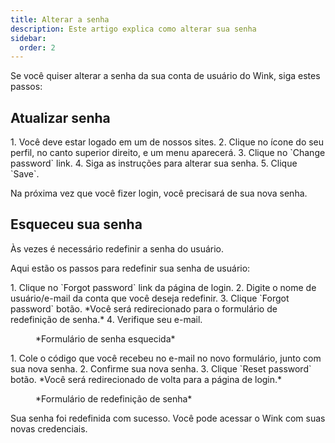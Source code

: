 ```yaml
---
title: Alterar a senha
description: Este artigo explica como alterar sua senha
sidebar:
  order: 2
---
```


Se você quiser alterar a senha da sua conta de usuário do Wink, siga estes passos:

## Atualizar senha

<Steps>
  1. Você deve estar logado em um de nossos sites.
  2. Clique no ícone do seu perfil, no canto superior direito, e um menu aparecerá.
  3. Clique no `Change password` link.
  4. Siga as instruções para alterar sua senha.
  5. Clique `Save`.
</Steps>


Na próxima vez que você fizer login, você precisará de sua nova senha.

## Esqueceu sua senha

Às vezes é necessário redefinir a senha do usuário.

Aqui estão os passos para redefinir sua senha de usuário:

<Steps>
  1. Clique no `Forgot password` link da página de login.
  2. Digite o nome de usuário/e-mail da conta que você deseja redefinir.
  3. Clique `Forgot password` botão. *Você será redirecionado para o formulário de redefinição de senha.*
  4. Verifique seu e-mail.
</Steps>


<figure>
  <CloudinaryImage width="350" height="354" resize="scale" quality="best" alt="Esqueceu sua senha" src="academy/forgot-password" errorImage="noimage_opaque_nyrtl0.png" />

  <figcaption>*Formulário de senha esquecida*</figcaption>
</figure>


<Steps>
  1. Cole o código que você recebeu no e-mail no novo formulário, junto com sua nova senha.
  2. Confirme sua nova senha.
  3. Clique `Reset password` botão. *Você será redirecionado de volta para a página de login.*
</Steps>


<figure>
  <CloudinaryImage width="350" height="467" resize="scale" quality="best" alt="Redefinir senha" src="academy/reset-password" errorImage="noimage_opaque_nyrtl0.png" />

  <figcaption>*Formulário de redefinição de senha*</figcaption>
</figure>


Sua senha foi redefinida com sucesso. Você pode acessar o Wink com suas novas credenciais.

